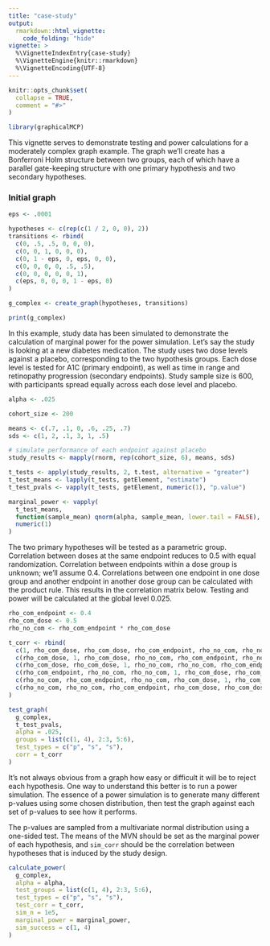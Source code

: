 ```yaml
---
title: "case-study"
output:
  rmarkdown::html_vignette:
    code_folding: "hide"
vignette: >
  %\VignetteIndexEntry{case-study}
  %\VignetteEngine{knitr::rmarkdown}
  %\VignetteEncoding{UTF-8}
---
```


```r
knitr::opts_chunk$set(
  collapse = TRUE,
  comment = "#>"
)
```

```r
library(graphicalMCP)
```

This vignette serves to demonstrate testing and power calculations for a moderately complex graph example. The graph we'll create has a Bonferroni Holm structure between two groups, each of which have a parallel gate-keeping structure with one primary hypothesis and two secondary hypotheses.

### Initial graph

```r
eps <- .0001

hypotheses <- c(rep(c(1 / 2, 0, 0), 2))
transitions <- rbind(
  c(0, .5, .5, 0, 0, 0),
  c(0, 0, 1, 0, 0, 0),
  c(0, 1 - eps, 0, eps, 0, 0),
  c(0, 0, 0, 0, .5, .5),
  c(0, 0, 0, 0, 0, 1),
  c(eps, 0, 0, 0, 1 - eps, 0)
)

g_complex <- create_graph(hypotheses, transitions)

print(g_complex)
```

In this example, study data has been simulated to demonstrate the calculation of marginal power for the power simulation. Let's say the study is looking at a new diabetes medication. The study uses two dose levels against a placebo, corresponding to the two hypothesis groups. Each dose level is tested for A1C (primary endpoint), as well as time in range and retinopathy progression (secondary endpoints). Study sample size is 600, with participants spread equally across each dose level and placebo.

```r
alpha <- .025

cohort_size <- 200

means <- c(.7, .1, 0, .6, .25, .7)
sds <- c(1, 2, .1, 3, 1, .5)

# simulate performance of each endpoint against placebo
study_results <- mapply(rnorm, rep(cohort_size, 6), means, sds)

t_tests <- apply(study_results, 2, t.test, alternative = "greater")
t_test_means <- lapply(t_tests, getElement, "estimate")
t_test_pvals <- vapply(t_tests, getElement, numeric(1), "p.value")

marginal_power <- vapply(
  t_test_means,
  function(sample_mean) qnorm(alpha, sample_mean, lower.tail = FALSE),
  numeric(1)
)
```

The two primary hypotheses will be tested as a parametric group. Correlation between doses at the same endpoint reduces to 0.5 with equal randomization. Correlation between endpoints within a dose group is unknown; we'll assume 0.4. Correlations between one endpoint in one dose group and another endpoint in another dose group can be calculated with the product rule. This results in the correlation matrix below. Testing and power will be calculated at the global level 0.025.

```r
rho_com_endpoint <- 0.4
rho_com_dose <- 0.5
rho_no_com <- rho_com_endpoint * rho_com_dose

t_corr <- rbind(
  c(1, rho_com_dose, rho_com_dose, rho_com_endpoint, rho_no_com, rho_no_com),
  c(rho_com_dose, 1, rho_com_dose, rho_no_com, rho_com_endpoint, rho_no_com),
  c(rho_com_dose, rho_com_dose, 1, rho_no_com, rho_no_com, rho_com_endpoint),
  c(rho_com_endpoint, rho_no_com, rho_no_com, 1, rho_com_dose, rho_com_dose),
  c(rho_no_com, rho_com_endpoint, rho_no_com, rho_com_dose, 1, rho_com_dose),
  c(rho_no_com, rho_no_com, rho_com_endpoint, rho_com_dose, rho_com_dose, 1)
)

test_graph(
  g_complex,
  t_test_pvals,
  alpha = .025,
  groups = list(c(1, 4), 2:3, 5:6),
  test_types = c("p", "s", "s"),
  corr = t_corr
)
```

It's not always obvious from a graph how easy or difficult it will be to reject each hypothesis. One way to understand this better is to run a power simulation. The essence of a power simulation is to generate many different p-values using some chosen distribution, then test the graph against each set of p-values to see how it performs.

The p-values are sampled from a multivariate normal distribution using a one-sided test. The means of the MVN should be set as the marginal power of each hypothesis, and `sim_corr` should be the correlation between hypotheses that is induced by the study design.

```r
calculate_power(
  g_complex,
  alpha = alpha,
  test_groups = list(c(1, 4), 2:3, 5:6),
  test_types = c("p", "s", "s"),
  test_corr = t_corr,
  sim_n = 1e5,
  marginal_power = marginal_power,
  sim_success = c(1, 4)
)
```
